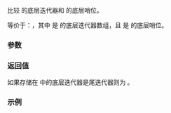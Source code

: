 {{title|1= operator=={{small|(ranges::adjacent_view::''iterator'', ranges::adjacent_view::''sentinel'')}}}}
{{cpp/ranges/adjacent_view/navbar}}

{{dcl begin}}
{{dcl|since=c++23|1=
template&lt; bool OtherConst &gt;
    requires std::sentinel_for&lt;ranges::sentinel_t&lt;Base&gt;,
                               ranges::iterator_t&lt;/*maybe-const*/&lt;OtherConst, V&gt;&gt;&gt;
friend constexpr bool operator==( const /*iterator*/&lt;OtherConst&gt;&amp; x,
                                  const /*sentinel*/&amp; y );
}}
{{dcl end}}

比较 {{c|x}} 的底层迭代器和 {{c|y}} 的底层哨位。

等价于：{{c|1=return x.current_.back() == y.end_}}，其中 {{lti|cpp/ranges/adjacent_view/iterator#数据成员|current_}} 是 {{c|x}} 的底层迭代器数组，且 {{rlpi|/#数据成员|end_}} 是 {{c|y}} 的底层哨位。

{{cpp/hidden friend|{{tt|adjacent_view::''sentinel''&lt;Const&gt;}}}}

{{cpp/note synthesized eq}}

===参数===
{{par begin}}
{{par|x|要比较的[[cpp/ranges/adjacent_view/iterator|迭代器]]}}
{{par|y|要比较的{{rlp|/|哨位}}}}
{{par end}}

===返回值===
如果存储在 {{c|x}} 中的底层迭代器是尾迭代器则为 {{c|true}}。

===示例===
{{example
|code=
|output=
}}

{{langlinks|de|en|es|ja|ru}}